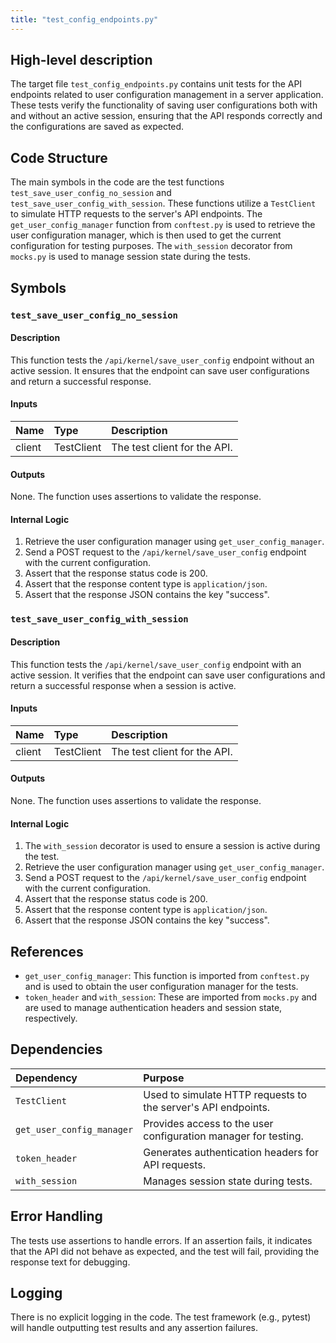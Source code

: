 ```yaml
---
title: "test_config_endpoints.py"
---
```


## High-level description

The target file `test_config_endpoints.py` contains unit tests for the API endpoints related to user configuration management in a server application. These tests verify the functionality of saving user configurations both with and without an active session, ensuring that the API responds correctly and the configurations are saved as expected.

## Code Structure

The main symbols in the code are the test functions `test_save_user_config_no_session` and `test_save_user_config_with_session`. These functions utilize a `TestClient` to simulate HTTP requests to the server's API endpoints. The `get_user_config_manager` function from `conftest.py` is used to retrieve the user configuration manager, which is then used to get the current configuration for testing purposes. The `with_session` decorator from `mocks.py` is used to manage session state during the tests.

## Symbols

### `test_save_user_config_no_session`
#### Description
This function tests the `/api/kernel/save_user_config` endpoint without an active session. It ensures that the endpoint can save user configurations and return a successful response.

#### Inputs
| Name   | Type       | Description                  |
|:-------|:-----------|:-----------------------------|
| client | TestClient | The test client for the API. |

#### Outputs
None. The function uses assertions to validate the response.

#### Internal Logic
1. Retrieve the user configuration manager using `get_user_config_manager`.
2. Send a POST request to the `/api/kernel/save_user_config` endpoint with the current configuration.
3. Assert that the response status code is 200.
4. Assert that the response content type is `application/json`.
5. Assert that the response JSON contains the key "success".

### `test_save_user_config_with_session`
#### Description
This function tests the `/api/kernel/save_user_config` endpoint with an active session. It verifies that the endpoint can save user configurations and return a successful response when a session is active.

#### Inputs
| Name   | Type       | Description                  |
|:-------|:-----------|:-----------------------------|
| client | TestClient | The test client for the API. |

#### Outputs
None. The function uses assertions to validate the response.

#### Internal Logic
1. The `with_session` decorator is used to ensure a session is active during the test.
2. Retrieve the user configuration manager using `get_user_config_manager`.
3. Send a POST request to the `/api/kernel/save_user_config` endpoint with the current configuration.
4. Assert that the response status code is 200.
5. Assert that the response content type is `application/json`.
6. Assert that the response JSON contains the key "success".

## References

- `get_user_config_manager`: This function is imported from `conftest.py` and is used to obtain the user configuration manager for the tests.
- `token_header` and `with_session`: These are imported from `mocks.py` and are used to manage authentication headers and session state, respectively.

## Dependencies

| Dependency | Purpose                                                                 |
|:-----------|:------------------------------------------------------------------------|
| `TestClient` | Used to simulate HTTP requests to the server's API endpoints.          |
| `get_user_config_manager` | Provides access to the user configuration manager for testing. |
| `token_header` | Generates authentication headers for API requests.                  |
| `with_session` | Manages session state during tests.                                 |

## Error Handling

The tests use assertions to handle errors. If an assertion fails, it indicates that the API did not behave as expected, and the test will fail, providing the response text for debugging.

## Logging

There is no explicit logging in the code. The test framework (e.g., pytest) will handle outputting test results and any assertion failures.
